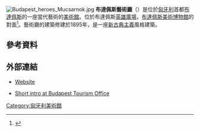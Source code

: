 [[File:Budapest_heroes_Mucsarnok.jpg|right]]
'''布達佩斯藝術廳'''（{{lang-hu|Műcsarnok}}）是位於[[匈牙利|匈牙利]]首都[[布達佩斯|布達佩斯]]的一座當代藝術的[[美術館|美術館]]。位於布達佩斯[[英雄廣場_(布達佩斯)|英雄廣場]]，[[布達佩斯美術博物館|布達佩斯美術博物館]]的對面<ref name=Steves>{{cite book|last=Hewitt|first=Rick Steves & Cameron|title=Rick Steves' Budapest|url=https://archive.org/details/isbn_9781598802177|year=2009|publisher=Avalon Travel|location=Berkeley, Calif.|isbn=9781598802177|edition=1st ed.}}</ref>。藝術廳的建築修建於1895年，是一座[[新古典主義|新古典主義]]風格建築。

==參考資料==
{{Reflist}}

==外部連結==
{{Commons category|Palace of Art (Budapest)|Hall of Art, Budapest}}
* [http://www.mucsarnok.hu/ Website] {{Wayback|url=http://www.mucsarnok.hu/ |date=20151126015419 }}
* {{hu icon}} [https://web.archive.org/web/20100405074428/http://www.budapestinfo.hu/en/things_to_see/museums/palace_of_art Short intro at Budapest Tourism Office]

{{coord|47|30|50.48|N|19|4|43.24|E|region:HU-BU_type:landmark|display=title}}

[[Category:匈牙利美術館|Category:匈牙利美術館]]